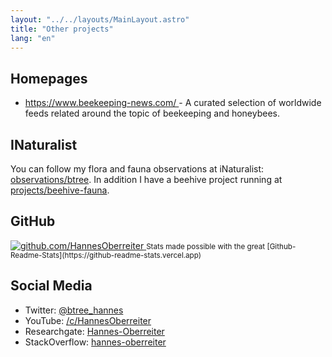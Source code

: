 ```yaml
---
layout: "../../layouts/MainLayout.astro"
title: "Other projects"
lang: "en"
---
```



## Homepages

- <a href="https://www.beekeeping-news.com/">
    https://www.beekeeping-news.com/
  </a>
  - A curated selection of worldwide feeds related around the topic of beekeeping
  and honeybees.

## INaturalist

You can follow my flora and fauna observations at iNaturalist: <a href="https://www.inaturalist.org/observations/btree">observations/btree</a>. In addition I have a beehive project running at <a href="https://www.inaturalist.org/projects/beehive-fauna">projects/beehive-fauna</a>.

<INaturalist client:idle></INaturalist>

## GitHub

<a href="https://github.com/HannesOberreiter">
  <img
    src="https://github-readme-stats.vercel.app/api?username=HannesOberreiter&count_private=true&show_icons=true&theme=merko"
    alt="github.com/HannesOberreiter"
  />
</a>

<small>
  Stats made possible with the great
  [Github-Readme-Stats](https://github-readme-stats.vercel.app)
</small>

## Social Media

- Twitter: <a href="https://twitter.com/btree_hannes">@btree_hannes</a>
- YouTube: <a href="https://www.youtube.com/c/HannesOberreiter">/c/HannesOberreiter</a>
- Researchgate: <a href="https://www.researchgate.net/profile/Hannes-Oberreiter">Hannes-Oberreiter</a>
- StackOverflow: <a href="https://stackoverflow.com/users/5316675/hannes-oberreiter">hannes-oberreiter</a>
